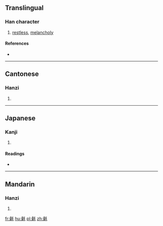 ==Translingual==

===Han character===
{{Han char|rn=82|rad=毛|as=13|sn=17|four=6291<sub>4</sub>|canj=口木竹手山 (RDHQU)}}

# [[restless]], [[melancholy]]

====References====
* {{Han ref|kx=0596.280|dkj=16984|dj=0988.030|hdz=32007.040|uh=6C09|ud=27657|bh=ED4D|bd=60749}}

----

==Cantonese==

===Hanzi===
{{yue-hanzi|jyut=|y=so3}}

# {{defn|lang=yue|sort=毛13}}

----

==Japanese==

===Kanji===
{{ja-kanji|grade=|rs=毛13}}

# {{defn|lang=ja|sort=毛13}}

====Readings====
* {{ja-readings|on=[[そう]] (sō)|kun=[[け]] (ke)}}

----

==Mandarin==

===Hanzi===
{{cmn-hanzi|pin=[[sào]] ([[sao4]])|wg=sao<sup>4</sup>}}

# {{defn|lang=cmn|sort=毛13}}

[[fr:氉]]
[[hu:氉]]
[[pl:氉]]
[[zh:氉]]